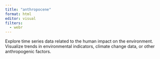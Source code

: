 ```yaml
---
title: "anthropocene"
format: html
editor: visual
filters:
  - webr
---
```

Explore time series data related to the human impact on the environment. Visualize trends in environmental indicators, climate change data, or other anthropogenic factors.